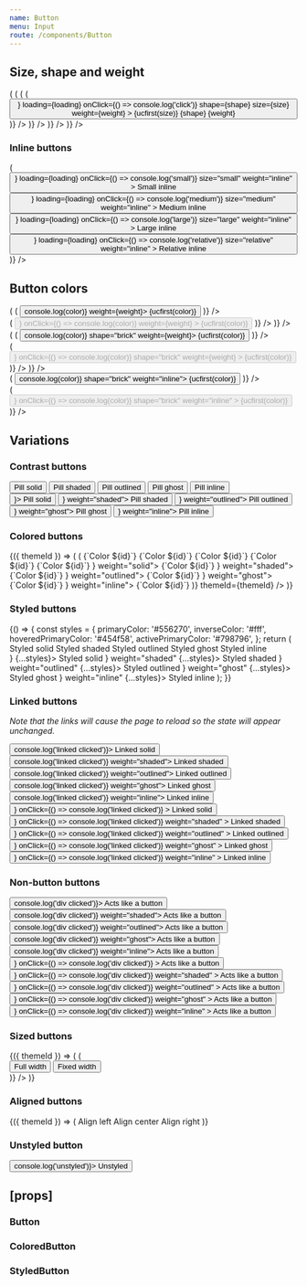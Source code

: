 ```yaml
---
name: Button
menu: Input
route: /components/Button
---
```



<PageTitle src="components/Button" title="Button" />

## Size, shape and weight

<Playground>
  <ThemeWrapper>
    <Looper
      list={['small', 'medium', 'large']}
      render={size => (
        <Rhythm grouped key={size} py={2}>
          <Looper
            list={['pill', 'brick']}
            render={shape => (
              <Rhythm grouped key={`${size}-${shape}`} py={2}>
                <Looper
                  list={[false, true]}
                  render={loading => (
                    <Flex wrap direction="row" key={`${size}-${shape}-${loading ? 'loading' : 'standard'}`}>
                      <Looper
                        list={['solid', 'shaded', 'outlined', 'ghost']}
                        render={weight => (
                          <Rhythm key={`${size}-${shape}-${loading ? 'loading' : 'standard'}-${weight}`} m={2} mb={0}>
                            <Button
                              color="primary"
                              loader={<SpinnerIcon scale={size} />}
                              loading={loading}
                              onClick={() => console.log('click')}
                              shape={shape}
                              size={size}
                              weight={weight}
                            >
                              {ucfirst(size)} {shape} {weight}
                            </Button>
                          </Rhythm>
                        )}
                      />
                    </Flex>
                  )}
                />
              </Rhythm>
            )}
          />
        </Rhythm>
      )}
    />
  </ThemeWrapper>
</Playground>

### Inline buttons

<Playground>
  <ThemeWrapper style={{ fontSize: 14 }}>
    <Looper
      list={[false, true]}
      render={loading => (
        <Rhythm grouped key={`${loading ? 'loading' : 'standard'}`} mb={2}>
          <Rhythm m={2}>
            <Button
              color="primary"
              loader={<SpinnerIcon scale="small" />}
              loading={loading}
              onClick={() => console.log('small')}
              size="small"
              weight="inline"
            >
              Small inline
            </Button>
            <Button
              color="primary"
              loader={<SpinnerIcon scale="medium" />}
              loading={loading}
              onClick={() => console.log('medium')}
              size="medium"
              weight="inline"
            >
              Medium inline
            </Button>
            <Button
              color="primary"
              loader={<SpinnerIcon scale="large" />}
              loading={loading}
              onClick={() => console.log('large')}
              size="large"
              weight="inline"
            >
              Large inline
            </Button>
            <Button
              color="primary"
              loader={<SpinnerIcon scale="large" />}
              loading={loading}
              onClick={() => console.log('relative')}
              size="relative"
              weight="inline"
            >
              Relative inline
            </Button>
          </Rhythm>
        </Rhythm>
      )}
    />
  </ThemeWrapper>
</Playground>

## Button colors

<Playground>
  <ThemeWrapper>
    <Looper
      list={['solid', 'shaded', 'outlined', 'ghost']}
      render={weight => (
        <Rhythm grouped key={weight || 'undefined'} m={2}>
          <Looper
            list={['primary', 'success', 'warning', 'danger', 'neutral', 'black', 'white']}
            render={color => (
              <Rhythm key={`${weight}-${color}`} mx={2} my={1}>
                <Button color={color} onClick={() => console.log(color)} weight={weight}>
                  {ucfirst(color)}
                </Button>
              </Rhythm>
            )}
          />
          <br />
          <Looper
            list={['primary', 'success', 'warning', 'danger', 'neutral', 'black', 'white']}
            render={color => (
              <Rhythm key={`${weight}-${color}`} mx={2} my={1}>
                <Button
                  disabled
                  loading
                  color={color}
                  loader={<SpinnerIcon scale="medium" />}
                  onClick={() => console.log(color)}
                  weight={weight}
                >
                  {ucfirst(color)}
                </Button>
              </Rhythm>
            )}
          />
        </Rhythm>
      )}
    />
  </ThemeWrapper>
</Playground>

<div style="height: 50px" />

<Playground>
  <ThemeWrapper>
    <Looper
      list={['solid', 'shaded', 'outlined', 'ghost']}
      render={weight => (
        <Rhythm grouped key={weight} m={2}>
          <Looper
            list={['primary', 'success', 'warning', 'danger', 'neutral', 'black', 'white']}
            render={color => (
              <Rhythm key={`${weight}-${color}`} mx={2} my={1}>
                <Button color={color} onClick={() => console.log(color)} shape="brick" weight={weight}>
                  {ucfirst(color)}
                </Button>
              </Rhythm>
            )}
          />
          <br />
          <Looper
            list={['primary', 'success', 'warning', 'danger', 'neutral', 'black', 'white']}
            render={color => (
              <Rhythm key={`${weight}-${color}`} mx={2} my={1}>
                <Button
                  disabled
                  loading
                  color={color}
                  loader={<SpinnerIcon scale="medium" />}
                  onClick={() => console.log(color)}
                  shape="brick"
                  weight={weight}
                >
                  {ucfirst(color)}
                </Button>
              </Rhythm>
            )}
          />
        </Rhythm>
      )}
    />
  </ThemeWrapper>
</Playground>

<div style={{ height: 50 }} />

<Playground>
  <ThemeWrapper>
    <Looper
      list={['primary', 'success', 'warning', 'danger', 'neutral', 'black', 'white']}
      render={color => (
        <Rhythm key={color} m={2}>
          <Button color={color} onClick={() => console.log(color)} shape="brick" weight="inline">
            {ucfirst(color)}
          </Button>
        </Rhythm>
      )}
    />
    <br />
    <Looper
      list={['primary', 'success', 'warning', 'danger', 'neutral', 'black', 'white']}
      render={color => (
        <Rhythm key={color} m={2}>
          <Button
            disabled
            loading
            color={color}
            loader={<SpinnerIcon scale="medium" />}
            onClick={() => console.log(color)}
            shape="brick"
            weight="inline"
          >
            {ucfirst(color)}
          </Button>
        </Rhythm>
      )}
    />
  </ThemeWrapper>
</Playground>

## Variations

### Contrast buttons

<Playground>
  <ThemeWrapper contrast>
    <Rhythm m={2}>
      <Button contrast weight="solid">
        Pill solid
      </Button>
      <Button contrast weight="shaded">
        Pill shaded
      </Button>
      <Button contrast weight="outlined">
        Pill outlined
      </Button>
      <Button contrast weight="ghost">
        Pill ghost
      </Button>
      <Button contrast weight="inline">
        Pill inline
      </Button>
    </Rhythm>
    <br />
    <Rhythm m={2}>
      <Button contrast loading loader={<SpinnerIcon scale="medium" />}>
        Pill solid
      </Button>
      <Button contrast loading loader={<SpinnerIcon scale="medium" />} weight="shaded">
        Pill shaded
      </Button>
      <Button contrast loading loader={<SpinnerIcon scale="medium" />} weight="outlined">
        Pill outlined
      </Button>
      <Button contrast loading loader={<SpinnerIcon scale="medium" />} weight="ghost">
        Pill ghost
      </Button>
      <Button contrast loading loader={<SpinnerIcon scale="medium" />} weight="inline">
        Pill inline
      </Button>
    </Rhythm>
  </ThemeWrapper>
</Playground>

### Colored buttons

<Playground>
  <ThemeWrapper withThemeId>
    {({ themeId }) => (
      <Flex wrap direction="column">
        <ColorLooper
          group="primary"
          render={({ id }) => (
            <Rhythm key={id} my={2}>
              <Flex direction="column">
                <Flex wrap durection="row">
                  <Rhythm mx={2} my={1}>
                    <ColoredButton colorId={id} weight="solid">
                      {`Color ${id}`}
                    </ColoredButton>
                    <ColoredButton colorId={id} weight="shaded">
                      {`Color ${id}`}
                    </ColoredButton>
                    <ColoredButton colorId={id} weight="outlined">
                      {`Color ${id}`}
                    </ColoredButton>
                    <ColoredButton colorId={id} weight="ghost">
                      {`Color ${id}`}
                    </ColoredButton>
                    <ColoredButton colorId={id} weight="inline">
                      {`Color ${id}`}
                    </ColoredButton>
                  </Rhythm>
                </Flex>
                <Flex wrap durection="row">
                  <Rhythm mx={2} my={1}>
                    <ColoredButton loading colorId={id} loader={<SpinnerIcon scale="medium" />} weight="solid">
                      {`Color ${id}`}
                    </ColoredButton>
                    <ColoredButton loading colorId={id} loader={<SpinnerIcon scale="medium" />} weight="shaded">
                      {`Color ${id}`}
                    </ColoredButton>
                    <ColoredButton loading colorId={id} loader={<SpinnerIcon scale="medium" />} weight="outlined">
                      {`Color ${id}`}
                    </ColoredButton>
                    <ColoredButton loading colorId={id} loader={<SpinnerIcon scale="medium" />} weight="ghost">
                      {`Color ${id}`}
                    </ColoredButton>
                    <ColoredButton loading colorId={id} loader={<SpinnerIcon scale="medium" />} weight="inline">
                      {`Color ${id}`}
                    </ColoredButton>
                  </Rhythm>
                </Flex>
              </Flex>
            </Rhythm>
          )}
          themeId={themeId}
        />
      </Flex>
    )}
  </ThemeWrapper>
</Playground>

### Styled buttons

<Playground>
  {() => {
    const styles = {
      primaryColor: '#556270',
      inverseColor: '#fff',
      hoveredPrimaryColor: '#454f58',
      activePrimaryColor: '#798796',
    };
    return (
      <React.Fragment>
        <Rhythm m={2}>
          <StyledButton {...styles}>Styled solid</StyledButton>
          <StyledButton weight="shaded" {...styles}>
            Styled shaded
          </StyledButton>
          <StyledButton weight="outlined" {...styles}>
            Styled outlined
          </StyledButton>
          <StyledButton weight="ghost" {...styles}>
            Styled ghost
          </StyledButton>
          <StyledButton weight="inline" {...styles}>
            Styled inline
          </StyledButton>
        </Rhythm>
        <br />
        <Rhythm m={2}>
          <StyledButton loading loader={<SpinnerIcon scale="medium" />} {...styles}>
            Styled solid
          </StyledButton>
          <StyledButton loading loader={<SpinnerIcon scale="medium" />} weight="shaded" {...styles}>
            Styled shaded
          </StyledButton>
          <StyledButton loading loader={<SpinnerIcon scale="medium" />} weight="outlined" {...styles}>
            Styled outlined
          </StyledButton>
          <StyledButton loading loader={<SpinnerIcon scale="medium" />} weight="ghost" {...styles}>
            Styled ghost
          </StyledButton>
          <StyledButton loading loader={<SpinnerIcon scale="medium" />} weight="inline" {...styles}>
            Styled inline
          </StyledButton>
        </Rhythm>
      </React.Fragment>
    );
  }}
</Playground>

### Linked buttons

_Note that the links will cause the page to reload so the state will appear unchanged._

<Playground>
  <ThemeWrapper>
    <Rhythm m={2}>
      <Button color="primary" href="#linked" onClick={() => console.log('linked clicked')}>
        Linked solid
      </Button>
      <Button color="primary" href="#linked" onClick={() => console.log('linked clicked')} weight="shaded">
        Linked shaded
      </Button>
      <Button color="primary" href="#linked" onClick={() => console.log('linked clicked')} weight="outlined">
        Linked outlined
      </Button>
      <Button color="primary" href="#linked" onClick={() => console.log('linked clicked')} weight="ghost">
        Linked ghost
      </Button>
      <Button color="primary" href="#linked" onClick={() => console.log('linked clicked')} weight="inline">
        Linked inline
      </Button>
    </Rhythm>
    <br />
    <Rhythm m={2}>
      <Button
        loading
        color="primary"
        href="#linked"
        loader={<SpinnerIcon scale="medium" />}
        onClick={() => console.log('linked clicked')}
      >
        Linked solid
      </Button>
      <Button
        loading
        color="primary"
        href="#linked"
        loader={<SpinnerIcon scale="medium" />}
        onClick={() => console.log('linked clicked')}
        weight="shaded"
      >
        Linked shaded
      </Button>
      <Button
        loading
        color="primary"
        href="#linked"
        loader={<SpinnerIcon scale="medium" />}
        onClick={() => console.log('linked clicked')}
        weight="outlined"
      >
        Linked outlined
      </Button>
      <Button
        loading
        color="primary"
        href="#linked"
        loader={<SpinnerIcon scale="medium" />}
        onClick={() => console.log('linked clicked')}
        weight="ghost"
      >
        Linked ghost
      </Button>
      <Button
        loading
        color="primary"
        href="#linked"
        loader={<SpinnerIcon scale="medium" />}
        onClick={() => console.log('linked clicked')}
        weight="inline"
      >
        Linked inline
      </Button>
    </Rhythm>
  </ThemeWrapper>
</Playground>

### Non-button buttons

<Playground>
  <ThemeWrapper>
    <Rhythm m={2}>
      <Button as="div" color="primary" onClick={() => console.log('div clicked')}>
        Acts like a button
      </Button>
      <Button as="div" color="primary" onClick={() => console.log('div clicked')} weight="shaded">
        Acts like a button
      </Button>
      <Button as="div" color="primary" onClick={() => console.log('div clicked')} weight="outlined">
        Acts like a button
      </Button>
      <Button as="div" color="primary" onClick={() => console.log('div clicked')} weight="ghost">
        Acts like a button
      </Button>
      <Button as="div" color="primary" onClick={() => console.log('div clicked')} weight="inline">
        Acts like a button
      </Button>
    </Rhythm>
    <br />
    <Rhythm m={2}>
      <Button
        loading
        as="div"
        color="primary"
        loader={<SpinnerIcon scale="medium" />}
        onClick={() => console.log('div clicked')}
      >
        Acts like a button
      </Button>
      <Button
        loading
        as="div"
        color="primary"
        loader={<SpinnerIcon scale="medium" />}
        onClick={() => console.log('div clicked')}
        weight="shaded"
      >
        Acts like a button
      </Button>
      <Button
        loading
        as="div"
        color="primary"
        loader={<SpinnerIcon scale="medium" />}
        onClick={() => console.log('div clicked')}
        weight="outlined"
      >
        Acts like a button
      </Button>
      <Button
        loading
        as="div"
        color="primary"
        loader={<SpinnerIcon scale="medium" />}
        onClick={() => console.log('div clicked')}
        weight="ghost"
      >
        Acts like a button
      </Button>
      <Button
        loading
        as="div"
        color="primary"
        loader={<SpinnerIcon scale="medium" />}
        onClick={() => console.log('div clicked')}
        weight="inline"
      >
        Acts like a button
      </Button>
    </Rhythm>
  </ThemeWrapper>
</Playground>

### Sized buttons

<Playground>
  <ThemeWrapper withThemeId>
    {({ themeId }) => (
      <Looper
        list={['pill', 'brick']}
        render={shape => (
          <div key={shape}>
            <Rhythm m={2}>
              <Button fullWidth color="primary" shape={shape} themeId={themeId}>
                Full width
              </Button>
              <Button color="primary" shape={shape} themeId={themeId} width={200}>
                Fixed width
              </Button>
            </Rhythm>
          </div>
        )}
      />
    )}
  </ThemeWrapper>
</Playground>

### Aligned buttons

<Playground>
  <ThemeWrapper withThemeId>
    {({ themeId }) => (
      <Rhythm m={2}>
        <StyledButton align="left" color="primary" themeId={themeId} width={200}>
          Align left
        </StyledButton>
        <StyledButton color="primary" themeId={themeId} width={200}>
          Align center
        </StyledButton>
        <StyledButton align="right" color="primary" themeId={themeId} width={200}>
          Align right
        </StyledButton>
      </Rhythm>
    )}
  </ThemeWrapper>
</Playground>

### Unstyled button

<Playground>
  <ThemeWrapper>
    <Button unstyled onClick={() => console.log('unstyled')}>
      Unstyled
    </Button>
  </ThemeWrapper>
</Playground>

## \[props\]

### Button

<Props of={Button} />

### ColoredButton

<Props of={ColoredButton} />

### StyledButton

<Props of={StyledButton} />
